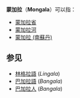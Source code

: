 '''蒙加拉'''（'''Mongala'''）可以指：
*[[蒙加拉省|蒙加拉省]]
*[[蒙加拉河|蒙加拉河]]
*[[蒙加拉_(南蘇丹)|蒙加拉 (南蘇丹)]]

==参见==
*[[林格拉語|林格拉語]] (''Lingala'')
*[[巴加拉語|巴加拉語]] (''Bangala'')
*[[巴加拉人|巴加拉人]] (''Bangala'')

{{disambig|M|Cat=三字地名消歧义}}